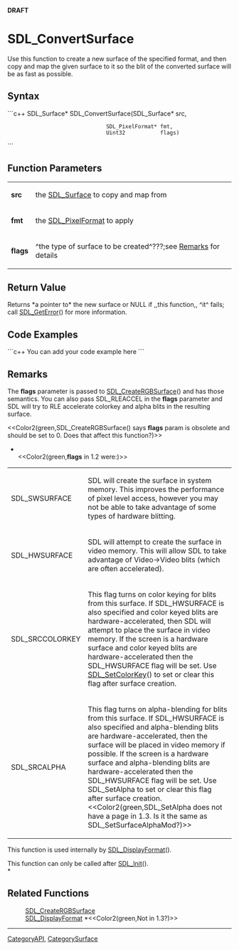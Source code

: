 <!-- pragma section-numbers off -->
<!-- pragma disable-camelcase -->
'''DRAFT'''

= SDL_ConvertSurface =
Use this function to create a new surface of the specified format, and then copy and map the given surface to it so the blit of the converted surface will be as fast as possible.


== Syntax ==
```c++
SDL_Surface* SDL_ConvertSurface(SDL_Surface*     src,
                                SDL_PixelFormat* fmt,
                                Uint32           flags)
```

== Function Parameters ==
{|
|'''src'''
|the [[SDL_Surface]] to copy and map from
|-
|'''fmt'''
|the [[SDL_PixelFormat]] to apply
|-
|'''flags'''
|^the type of surface to be created^???;see [[#Remarks|Remarks]] for details
|}

== Return Value ==
Returns *a pointer to* the new surface or NULL if ,,this function,, ^it^ fails; call [[SDL_GetError]]() for more information.

== Code Examples ==
```c++
You can add your code example here
```

== Remarks ==
The '''flags''' parameter is passed to [[SDL_CreateRGBSurface]]() and has those semantics. You can also pass SDL_RLEACCEL in the '''flags''' parameter and SDL will try to RLE accelerate colorkey and alpha blits in the resulting surface.

<<Color2(green,SDL_CreateRGBSurface() says '''flags''' param is obsolete and should be set to 0.  Does that affect this function?)>>

*<br/><<Color2(green,'''flags''' in 1.2 were:)>>
{|
|SDL_SWSURFACE
|SDL will create the surface in system memory. This improves the performance of pixel level access, however you may not be able to take advantage of some types of hardware blitting.
|-
|SDL_HWSURFACE
|SDL will attempt to create the surface in video memory. This will allow SDL to take advantage of Video->Video blits (which are often accelerated).
|-
|SDL_SRCCOLORKEY
|This flag turns on color keying for blits from this surface. If SDL_HWSURFACE is also specified and color keyed blits are hardware-accelerated, then SDL will attempt to place the surface in video memory. If the screen is a hardware surface and color keyed blits are hardware-accelerated then the SDL_HWSURFACE flag will be set. Use [[SDL_SetColorKey]]() to set or clear this flag after surface creation.
|-
|SDL_SRCALPHA
|This flag turns on alpha-blending for blits from this surface. If SDL_HWSURFACE is also specified and alpha-blending blits are hardware-accelerated, then the surface will be placed in video memory if possible. If the screen is a hardware surface and alpha-blending blits are hardware-accelerated then the SDL_HWSURFACE flag will be set. Use SDL_SetAlpha to set or clear this flag after surface creation.<<Color2(green,SDL_SetAlpha does not have a page in 1.3.  Is it the same as SDL_SetSurfaceAlphaMod?)>>
|}

This function is used internally by [[SDL_DisplayFormat]]().

This function can only be called after [[SDL_Init]](). <br/>*

== Related Functions ==
:[[SDL_CreateRGBSurface]]
:[[SDL_DisplayFormat]] *<<Color2(green,Not in 1.3?)>>

----
[[CategoryAPI]], [[CategorySurface]]
